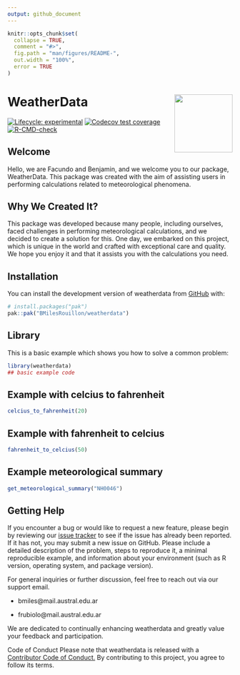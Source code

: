 ```yaml
---
output: github_document
---
```


<!-- README.md is generated from README.Rmd. Please edit that file -->

```r
knitr::opts_chunk$set(
  collapse = TRUE,
  comment = "#>",
  fig.path = "man/figures/README-",
  out.width = "100%",
  error = TRUE  
)
```

# WeatherData <img src="man/figures/logo.jpeg" align="right" width="130"/>

<!-- badges: start -->

[![Lifecycle: experimental](https://img.shields.io/badge/lifecycle-experimental-orange.svg)](https://lifecycle.r-lib.org/articles/stages.html#experimental) [![Codecov test coverage](https://codecov.io/gh/BMilesRouillon/weatherdata/graph/badge.svg)](https://app.codecov.io/gh/BMilesRouillon/weatherdata) [![R-CMD-check](https://github.com/BMilesRouillon/weatherdata/actions/workflows/R-CMD-check.yaml/badge.svg)](https://github.com/BMilesRouillon/weatherdata/actions/workflows/R-CMD-check.yaml)

<!-- badges: end -->

## Welcome

Hello, we are Facundo and Benjamin, and we welcome you to our package, WeatherData. This package was created with the aim of assisting users in performing calculations related to meteorological phenomena.

## Why We Created It?

This package was developed because many people, including ourselves, faced challenges in performing meteorological calculations, and we decided to create a solution for this. One day, we embarked on this project, which is unique in the world and crafted with exceptional care and quality. We hope you enjoy it and that it assists you with the calculations you need.

## Installation

You can install the development version of weatherdata from [GitHub](https://github.com/) with:

``` r
# install.packages("pak")
pak::pak("BMilesRouillon/weatherdata")
```

## Library

This is a basic example which shows you how to solve a common problem:

```r
library(weatherdata)
## basic example code

```

## Example with celcius to fahrenheit

```r
celcius_to_fahrenheit(20)
```

## Example with fahrenheit to celcius

```r
fahrenheit_to_celcius(50)
```

## Example meteorological summary

```r
get_meteorological_summary("NH0046")
```

## Getting Help

If you encounter a bug or would like to request a new feature, please begin by reviewing our [issue tracker](https://github.com/BMilesRouillon/weatherdata/issues) to see if the issue has already been reported. If it has not, you may submit a new issue on GitHub. Please include a detailed description of the problem, steps to reproduce it, a minimal reproducible example, and information about your environment (such as R version, operating system, and package version).

For general inquiries or further discussion, feel free to reach out via our support email.

-   bmiles\@mail.austral.edu.ar

-   frubiolo\@mail.austral.edu.ar

We are dedicated to continually enhancing weatherdata and greatly value your feedback and participation.

Code of Conduct Please note that weatherdata is released with a [Contributor Code of Conduct.](https://www.contributor-covenant.org/version/1/2/0/code-of-conduct/) By contributing to this project, you agree to follow its terms.
